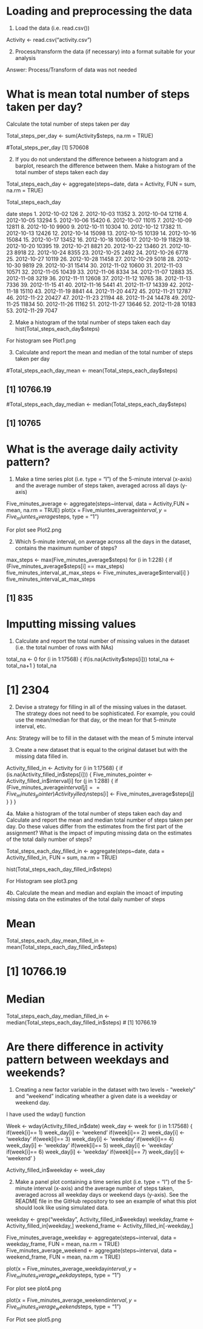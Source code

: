 # Loading and preprocessing the data

1. Load the data (i.e. read.csv())

Activity <- read.csv("activity.csv")

2. Process/transform the data (if necessary) into a format suitable for your analysis

Answer: Process/Transform of data was not needed

# What is mean total number of steps taken per day?

Calculate the total number of steps taken per day

Total_steps_per_day <- sum(Activity$steps, na.rm = TRUE)

#Total_steps_per_day
[1] 570608

2. If you do not understand the difference between a histogram and a barplot, research the difference between them. Make a histogram of the total number of steps taken each day

Total_steps_each_day <- aggregate(steps~date, data = Activity, FUN = sum, na.rm = TRUE)

Total_steps_each_day

date steps
1.  2012-10-02   126
2.  2012-10-03 11352
3.  2012-10-04 12116
4.  2012-10-05 13294
5.  2012-10-06 15420
6.  2012-10-07 11015
7.  2012-10-09 12811
8.  2012-10-10  9900
9.  2012-10-11 10304
10. 2012-10-12 17382
11. 2012-10-13 12426
12. 2012-10-14 15098
13. 2012-10-15 10139
14. 2012-10-16 15084
15. 2012-10-17 13452
16. 2012-10-18 10056
17. 2012-10-19 11829
18. 2012-10-20 10395
19. 2012-10-21  8821
20. 2012-10-22 13460
21. 2012-10-23  8918
22. 2012-10-24  8355
23. 2012-10-25  2492
24. 2012-10-26  6778
25. 2012-10-27 10119
26. 2012-10-28 11458
27. 2012-10-29  5018
28. 2012-10-30  9819
29. 2012-10-31 15414
30. 2012-11-02 10600
31. 2012-11-03 10571
32. 2012-11-05 10439
33. 2012-11-06  8334
34. 2012-11-07 12883
35. 2012-11-08  3219
36. 2012-11-11 12608
37. 2012-11-12 10765
38. 2012-11-13  7336
39. 2012-11-15    41
40. 2012-11-16  5441
41. 2012-11-17 14339
42. 2012-11-18 15110
43. 2012-11-19  8841
44. 2012-11-20  4472
45. 2012-11-21 12787
46. 2012-11-22 20427
47. 2012-11-23 21194
48. 2012-11-24 14478
49. 2012-11-25 11834
50. 2012-11-26 11162
51. 2012-11-27 13646
52. 2012-11-28 10183
53. 2012-11-29  7047

2. Make a histogram of the total number of steps taken each day
hist(Total_steps_each_day$steps)

For histogram see Plot1.png

3. Calculate and report the mean and median of the total number of steps taken per day

#Total_steps_each_day_mean <- mean(Total_steps_each_day$steps)

## [1] 10766.19

#Total_steps_each_day_median <- median(Total_steps_each_day$steps)

## [1] 10765

#  What is the average daily activity pattern?

1. Make a time series plot (i.e. type = "l") of the 5-minute interval (x-axis) and the average number of steps taken, averaged across all days (y-axis)

Five_minutes_average <- aggregate(steps~interval, data = Activity,FUN = mean, na.rm = TRUE)
plot(x = Five_miuntes_average$interval, y = Five_miuntes_average$steps, type = "1")

For plot see Plot2.png

2. Which 5-minute interval, on average across all the days in the dataset, contains the maximum number of steps?

max_steps <- max(Five_minutes_average$steps)
for (i in 1:228)
{
  if (Five_minutes_average$steps[i] == max_steps)
    five_minutes_interval_at_max_steps <- Five_minutes_average$interval[i]
}
five_minutes_interval_at_max_steps

## [1] 835

# Imputting missing values

1. Calculate and report the total number of missing values in the dataset (i.e. the total number of rows with NAs)

total_na <- 0
for (i in 1:17568) 
{
  if(is.na(Activity$steps[i]))
    total_na <- total_na+1
}
total_na

# [1] 2304

2. Devise a strategy for filling in all of the missing values in the dataset. The strategy does not need to be sophisticated. For example, you could use the mean/median for that day, or the mean for that 5-minute interval, etc.
 
Ans: Strategy will be to fill in the dataset with the mean of 5 minute interval  

3. Create a new dataset that is equal to the original dataset but with the missing data filled in.

Activity_filled_in <- Activity
for (i in 1:17568) 
{
  if (is.na(Activity_filled_in$steps[i]))
  {
    Five_minutes_pointer <- Activity_filled_in$interval[i]
    for (j in 1:288) 
      {
        if (Five_minutes_average$interval[j] == Five_minutes_pointer)      
          Activity_filled_in$steps[i] <- Five_minutes_average$steps[j]
    }
  }
}


4a. Make a histogram of the total number of steps taken each day and Calculate and report the mean and median total number of steps taken per day. Do these values differ from the estimates from the first part of the assignment? What is the impact of imputing missing data on the estimates of the total daily number of steps?

Total_steps_each_day_filled_in <- aggregate(steps~date, data = Activity_filled_in, FUN = sum, na.rm = TRUE)

hist(Total_steps_each_day_filled_in$steps)

For Histogram see plot3.png

4b. Calculate the mean and median and explain the imoact of imputing missing data on the estimates of the total daily number of steps

# Mean
Total_steps_each_day_mean_filled_in <- mean(Total_steps_each_day_filled_in$steps)

# [1] 10766.19

# Median

Total_steps_each_day_median_filled_in <- median(Total_steps_each_day_filled_in$steps)
# [1] 10766.19

# Are there difference in activity pattern between weekdays and weekends?

1. Creating a new factor variable in the dataset with two levels - "weekely" and "weekend" indicating wheather a given date is a weekday or weekend day.

I have used the wday() function

Week <- wday(Activity_filled_in$date)
week_day <- week
for (i in 1:17568) 
  {
    if(week[i]== 1)
      week_day[i] <- 'weekend'
    if(week[i]== 2)
      week_day[i] <- 'weekday'
    if(week[i]== 3)
      week_day[i] <- 'weekday'
    if(week[i]== 4)
      week_day[i] <- 'weekday'
    if(week[i]== 5)
      week_day[i] <- 'weekday'
    if(week[i]== 6)
      week_day[i] <- 'weekday'
    if(week[i]== 7)
      week_day[i] <- 'weekend'
}

Activity_filled_in$weekday <- week_day

2. Make a panel plot containing a time series plot (i.e. type = "l") of the 5-minute interval (x-axis) and the average number of steps taken, averaged across all weekday days or weekend days (y-axis). See the README file in the GitHub repository to see an example of what this plot should look like using simulated data.

weekday <- grep("weekday", Activity_filled_in$weekday)
weekday_frame <- Activity_filled_in[weekday,]
weekend_frame <- Activity_filled_in[-weekday,]

Five_minutes_average_weekday <- aggregate(steps~interval, data = weekday_frame, FUN = mean, na.rm = TRUE)
Five_minutes_average_weekend <- aggregate(steps~interval, data = weekend_frame, FUN = mean, na.rm = TRUE)

plot(x = Five_minutes_average_weekday$interval, y = Five_minutes_average_weekday$steps, type = "1")

For plot see plot4.png

plot(x = Five_minutes_average_weekend$interval, y = Five_minutes_average_weekend$steps, type = "1")

For Plot see plot5.png
